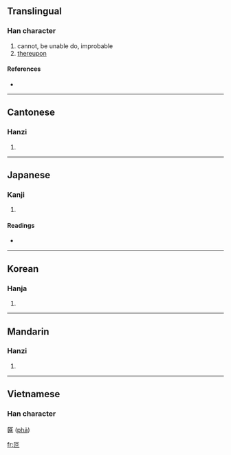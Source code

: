 ==Translingual==

===Han character===
{{Han char|rn=30|rad=口|as=02|sn=5|four=7171<sub>6</sub>|canj=尸口 (SR)}}

# cannot, be unable do, improbable
# [[thereupon]]

====References====
* {{Han ref|kx=0173.090|dkj=03254|dj=0385.050|hdz=10082.030|uh=53F5|ud=21493|bh=A572|bd=42354}}

----

==Cantonese==

===Hanzi===
{{yue-hanzi|jyut=|y=po2}}

# {{defn|Cantonese}}

----

==Japanese==

===Kanji===
{{ja-kanji|grade=|rs=口02}}

# {{defn|Japanese}}

====Readings====
* {{ja-readings|on=[[は]] (ha)|kun=[[できない]] (dekinai), [[すこぶる]] (sukoburu), [[ついに]] (tsuini)}}

----

==Korean==

===Hanja===
{{ko-hanja|hangeul=파|rv=pa|mr=p'a}}

# {{defn|Korean}}

----

==Mandarin==

===Hanzi===
{{cmn-hanzi|pin=[[pǒ]] ([[po3]])|wg=p'o<sup>3</sup>}}

# {{defn|Mandarin}}

----

==Vietnamese==
===Han character===
'''叵''' ([[phả]])

[[fr:叵]]